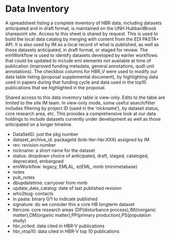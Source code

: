 # Data Inventory

A spreadsheet listing a complete inventory of HBR data, including datasets anticipated and in draft format, is maintained on the UNH HubbardBrook sharepoint site. Access to this sheet is shared by request. This is used to build the local data catalog by merging with content from the EDI PASTA+ API. It is also used by IM as a local record of what is published, as well as those datasets anticipated, in draft format, or staged for review. The emlWorkflow is used to identify datasets developed by earlier workflows that could be updated to include eml elements not available at time of publication (improved funding metadata, general annotations, qudt unit annotations). The checkbox columns for HBR_V were used to modify our data table listing (proposal supplemental document), by highlighting data used in papers during that funding cycle and data used in the top10 publications that we highlighted in the proposal.

Shared access to this data inventory table is view-only. Edits to the table are limited to the site IM team. In view-only mode, some useful search/filter includes filtering by project ID (used in the 'nickname'), by dataset status, core research area, etc. This provides a comprehensive look at our data holdings to include datasets currently under development as well as those anticipated on a longer timeline.

-   DataSetID: just the pkg number
-   dataset_archive_id: packageId (knb-lter-hbr.XXX) assigned by IM
-   rev: revision number
-   nickname: a short name for the dataset
-   status: dropdown choice of anticipated, draft, staged, cataloged, deprecated, embargoed
-   emlWorkflow: legacy, EMLAL, ezEML, mmb (minimetabase)
-   notes
-   pub_notes
-   dbupdatetime: carryover from mmb
-   update_date_catalog: date of last published revision
-   who2bug: contacts
-   in pasta: binary 0/1 to indicate published
-   signature: do we consider this a core HB longterm dataset
-   ltercore: core research areas (DP(disturbance process),IM(inorganic matter),OM(organic matter),PP(primary production),PS(population study)
-   hbr_vcited: data cited in HBR-V publications
-   hbr_vtop10: data cited in HBR-V top 10 publications

